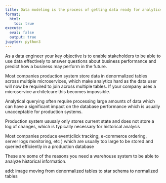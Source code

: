 ```yaml
---
title: Data modeling is the process of getting data ready for analyticsUse SQL to transform data
format:
  html:
    toc: true
execute:
  eval: false
  output: true
jupyter: python3
---
```





As a data engineer your key objective is to enable stakeholders to be able to use data effectively to answer questions about business performance and predict how a business may perform in the future.

Most companies production system store data in denormalized tables across multiple microservices, which make analytics hard as the data user will now be required to join across multiple tables. If your company uses a microservice architetcure this becomes impossible.

Analytical querying often require processing large amounts of data which can have a significant impact on the database performance which is usually unacceptable for production systems.

Production system ususaly only stores current state and does not store a log of changes, which is typically necessary for historical analysis

Most companies produce event(click tracking, e-commerce ordering, server logs monitoring, etc ) which are usually too large to be stored and queried efficiently in a production database

These are some of the reasons you need a warehouse system to be able to analyze historical information.

add: image moving from denormalized tables to star schema to normalized tables

